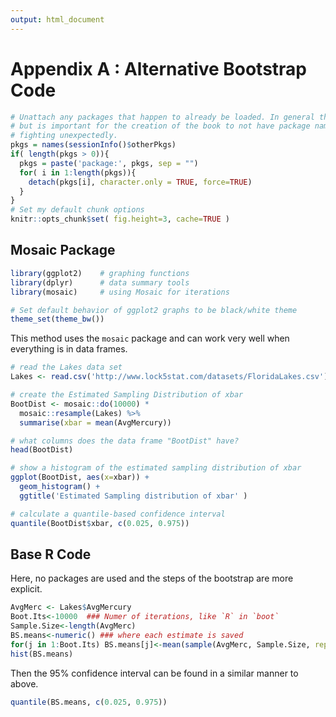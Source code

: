 ```yaml
---
output: html_document
---
```


# Appendix A : Alternative Bootstrap Code {-}

```r
# Unattach any packages that happen to already be loaded. In general this is unecessary
# but is important for the creation of the book to not have package namespaces
# fighting unexpectedly.
pkgs = names(sessionInfo()$otherPkgs)
if( length(pkgs > 0)){
  pkgs = paste('package:', pkgs, sep = "")
  for( i in 1:length(pkgs)){
    detach(pkgs[i], character.only = TRUE, force=TRUE)
  }
}
# Set my default chunk options 
knitr::opts_chunk$set( fig.height=3, cache=TRUE )
```

## Mosaic Package {-}

```r
library(ggplot2)    # graphing functions
library(dplyr)      # data summary tools
library(mosaic)     # using Mosaic for iterations

# Set default behavior of ggplot2 graphs to be black/white theme
theme_set(theme_bw())
```

This method uses the `mosaic` package and can work very well when everything is in data frames.

```r
# read the Lakes data set
Lakes <- read.csv('http://www.lock5stat.com/datasets/FloridaLakes.csv')

# create the Estimated Sampling Distribution of xbar
BootDist <- mosaic::do(10000) * 
  mosaic::resample(Lakes) %>% 
  summarise(xbar = mean(AvgMercury))

# what columns does the data frame "BootDist" have?
head(BootDist)

# show a histogram of the estimated sampling distribution of xbar
ggplot(BootDist, aes(x=xbar)) +
  geom_histogram() + 
  ggtitle('Estimated Sampling distribution of xbar' )

# calculate a quantile-based confidence interval
quantile(BootDist$xbar, c(0.025, 0.975))
```

## Base R Code {-}

Here, no packages are used and the steps of the bootstrap are more explicit.

```r
AvgMerc <- Lakes$AvgMercury
Boot.Its<-10000  ### Numer of iterations, like `R` in `boot`
Sample.Size<-length(AvgMerc)
BS.means<-numeric() ### where each estimate is saved
for(j in 1:Boot.Its) BS.means[j]<-mean(sample(AvgMerc, Sample.Size, replace=T))
hist(BS.means)
```

Then the 95% confidence interval can be found in a similar manner to above.

```r
quantile(BS.means, c(0.025, 0.975))
```